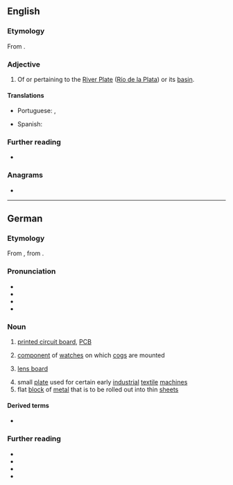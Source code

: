 {{also|platine|platiné}}
==English==

===Etymology===
From {{af|en|Plate|t1=the River Plate|-ine}}.

===Adjective===
{{en-adj|-}}

# Of or pertaining to the [[River Plate]] ([[Río de la Plata]]) or its [[basin]].
#: {{ux|en|The '''Platine''' War was fought between August of 1851 and February of 1852.}}
#: {{ux|en|Paranhos, father of the ''Barão do Rio Branco'', was a foremost statesman of the monarchy and celebrated for his '''Platine''' diplomacy.}}

====Translations====
{{trans-top|of or from River Plate}}
* Portuguese: {{t|pt|platense}}, {{t|pt|rio-platense}}
{{trans-mid}}
* Spanish: {{t+|es|rioplatense}}
{{trans-bottom}}

===Further reading===
* {{R:Merriam-Webster Online}}

===Anagrams===
* {{anagrams|en|a=aeilnpt|pantile|pentail|pilenta|pit lane|pitlane}}

----

==German==
{{wikipedia|lang=de}}

===Etymology===
From {{bor|de|fr|platine}}, from {{der|de|fr|plat|t=flat}}.

===Pronunciation===
* {{IPA|de|/plaˈtiːnə/}}
* {{audio|de|LL-Q188 (deu)-Sebastian Wallroth-Platine.wav|Audio}}
* {{audio|de|De-Platine.ogg|Audio}}
* {{hyph|de|Pla|ti|ne}}

===Noun===
{{de-noun|f}}

# {{lb|de|electronics}} [[printed circuit board]], [[PCB]]
#: {{syn|de|Leiterplatte|Flachbaugruppe}}
# {{lb|de|clockmaking}} [[component]] of [[watch]]es on which [[cog]]s are mounted
#: {{syn|de|Werkplatte}}
# {{lb|de|photography}} [[lens board]]
#: {{syn|de|Objektivplatine}}
# small [[plate]] used for certain early [[industrial]] [[textile]] [[machine]]s
# flat [[block]] of [[metal]] that is to be rolled out into thin [[sheet]]s

====Derived terms====
* {{l|de|Hauptplatine}}

===Further reading===
* {{R:DWDS}}
* {{R:Duden}}
* {{R:UniLeipzig}}
* {{R:Pons|def=1}}